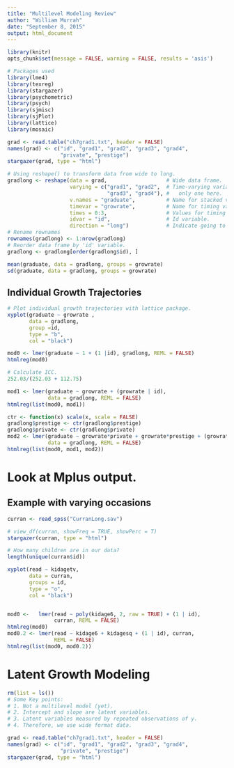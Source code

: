 ```yaml
---
title: "Multilevel Modeling Review"
author: "William Murrah"
date: "September 8, 2015"
output: html_document
---
```


```r
library(knitr)
opts_chunk$set(message = FALSE, warning = FALSE, results = 'asis')
```

```r
# Packages used
library(lme4)
library(texreg)
library(stargazer)
library(psychometric)
library(psych)
library(sjmisc)
library(sjPlot)
library(lattice)
library(mosaic)
```

```r
grad <- read.table("ch7grad1.txt", header = FALSE)
names(grad) <- c("id", "grad1", "grad2", "grad3", "grad4",
                 "private", "prestige")
stargazer(grad, type = "html")
```

```r
# Using reshape() to transform data from wide to long.
gradlong <- reshape(data = grad,                   # Wide data frame.
                    varying = c("grad1", "grad2",  # Time-varying variables,
                                "grad3", "grad4"), #   only one here.
                    v.names = "graduate",          # Name for stacked variable.
                    timevar = "growrate",          # Name for timing variable.
                    times = 0:3,                   # Values for timing variable.
                    idvar = "id",                  # Id variable.
                    direction = "long")            # Indicate going to long.
# Rename rownames
rownames(gradlong) <- 1:nrow(gradlong)
# Reorder data frame by 'id' variable.
gradlong <- gradlong[order(gradlong$id), ]

mean(graduate, data = gradlong, groups = growrate)
sd(graduate, data = gradlong, groups = growrate)
```

## Individual Growth Trajectories
```r
# Plot individual growth trajectories with lattice package.
xyplot(graduate ~ growrate , 
       data = gradlong, 
       group =id, 
       type = "b",
       col = "black")
```

```r
mod0 <- lmer(graduate ~ 1 + (1 |id), gradlong, REML = FALSE)
htmlreg(mod0)

# Calculate ICC.
252.03/(252.03 + 112.75)

mod1 <- lmer(graduate ~ growrate + (growrate | id), 
             data = gradlong, REML = FALSE)
htmlreg(list(mod0, mod1))

```

```r
ctr <- function(x) scale(x, scale = FALSE)
gradlong$prestige <- ctr(gradlong$prestige)
gradlong$private <- ctr(gradlong$private)
mod2 <- lmer(graduate ~ growrate*private + growrate*prestige + (growrate | id),
             data = gradlong, REML = FALSE)
htmlreg(list(mod0, mod1, mod2))
```
# Look at Mplus output.

## Example with varying occasions 

```r
curran <- read_spss("CurranLong.sav")

# view_df(curran, showFreq = TRUE, showPerc = T)
stargazer(curran, type = "html")

# How many children are in our data?
length(unique(curran$id))

xyplot(read ~ kidagetv, 
       data = curran, 
       groups = id, 
       type = "o",
       col = "black")


mod0 <-   lmer(read ~ poly(kidage6, 2, raw = TRUE) + (1 | id), 
               curran, REML = FALSE)
htmlreg(mod0)
mod0.2 <- lmer(read ~ kidage6 + kidagesq + (1 | id), curran, 
               REML = FALSE)
htmlreg(list(mod0, mod0.2))
```



# Latent Growth Modeling 

```r
rm(list = ls())
# Some Key points:
# 1. Not a multilevel model (yet).
# 2. Intercept and slope are latent variables.
# 3. Latent variables measured by repeated observations of y.
# 4. Therefore, we use wide format data.

grad <- read.table("ch7grad1.txt", header = FALSE)
names(grad) <- c("id", "grad1", "grad2", "grad3", "grad4",
                 "private", "prestige")
stargazer(grad, type = "html")
```





